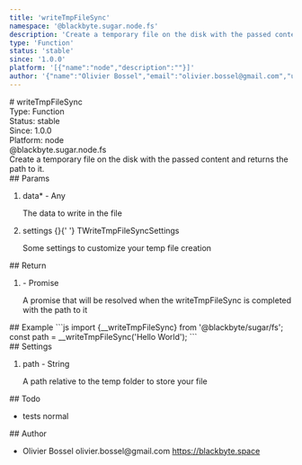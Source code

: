 ```yaml
---
title: 'writeTmpFileSync'
namespace: '@blackbyte.sugar.node.fs'
description: 'Create a temporary file on the disk with the passed content and returns the path to it.'
type: 'Function'
status: 'stable'
since: '1.0.0'
platform: '[{"name":"node","description":""}]'
author: '{"name":"Olivier Bossel","email":"olivier.bossel@gmail.com","url":"https://blackbyte.space"}'
---
```


<div class="docmap-mdx">
  # writeTmpFileSync
  <div class="_metas">
    <div class="_type">
      <span class="_type-label">Type:</span>
      <span class="_type-value">Function</span>
    </div>
    <div class="_status">
      <span class="_status-label">Status:</span>
      <span class="_status-value -stable">stable</span>
    </div>
    <div class="_since">
      <span class="_since-label">Since:</span>
      <span class="_since-value">1.0.0</span>
    </div>
    <div class="_platform">
      <span class="_platform-label">Platform:</span>
      <span class="_platform-value -node">node</span>
    </div>
  </div>
  <div class="_namespace">@blackbyte.sugar.node.fs</div>
  <div class="_description typo-lead typo-format">
    Create a temporary file on the disk with the passed content and returns the
    path to it.
  </div>
  <div class="_params">
    ## Params
    <ol class="_list">
      <li class="_item">
        <span class="_name">
          data<span class="_required">*</span>
        </span>
        <span class="_default">-</span> <span class="_type">Any</span>
        <p class="_description">The data to write in the file</p>
      </li>
      <li class="_item">
        <span class="_name">settings</span>
        <span class="_default">&lcub;&rcub;</span>{' '}
        <span class="_type">TWriteTmpFileSyncSettings</span>
        <p class="_description">
          Some settings to customize your temp file creation
        </p>
      </li>
    </ol>
  </div>
  <div class="_return">
    ## Return
    <ol class="_list">
      <li class="_item">
        <span class="_default">-</span>
        <span class="_type">Promise</span>
        <p class="_description">
          A promise that will be resolved when the writeTmpFileSync is completed
          with the path to it
        </p>
      </li>
    </ol>
  </div>
  <div class="_examples">
    ## Example ```js import {__writeTmpFileSync} from '@blackbyte/sugar/fs';
    const path = __writeTmpFileSync('Hello World'); ```
  </div>
  <div class="_settings">
    ## Settings
    <ol class="_list">
      <li class="_item">
        <span class="_name">path</span>
        <span class="_default">-</span> <span class="_type">String</span>
        <p class="_description">
          A path relative to the temp folder to store your file
        </p>
      </li>
    </ol>
  </div>
  <div class="_todo">
    ## Todo
    <ul class="_list">
      <li class="_item">
        <span class="_description">tests</span>
        <span class="_priority -normal">normal</span>
      </li>
    </ul>
  </div>
  <div class="_author">
    ## Author
    <ul class="_list">
      <li class="_item">
        <span class="_name">Olivier Bossel</span>
        <span class="_email">olivier.bossel@gmail.com</span>
        <a href="https://blackbyte.space" target="_blank" class="_url">
          https://blackbyte.space
        </a>
      </li>
    </ul>
  </div>
</div>
